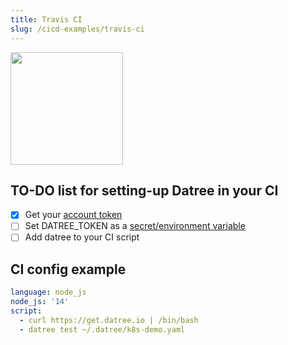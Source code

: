 ```yaml
---
title: Travis CI
slug: /cicd-examples/travis-ci
---
```


<img src='/img/cicd/2.png' alt='' width='180px' />

## TO-DO list for setting-up Datree in your CI

- [x] Get your [account token](/setup/account-token)
- [ ] Set DATREE_TOKEN as a [secret/environment variable](https://docs.travis-ci.com/user/environment-variables/#defining-variables-in-repository-settings)
- [ ] Add datree to your CI script&#x20;

## CI config example

```yaml
language: node_js
node_js: '14'
script:
  - curl https://get.datree.io | /bin/bash
  - datree test ~/.datree/k8s-demo.yaml
```
